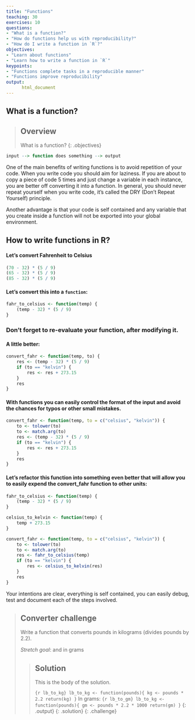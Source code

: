 ```yaml
---
title: "Functions"
teaching: 30
exercises: 10
questions:
- "What is a function?"
- "How do functions help us with reproducibility?"
- "How do I write a function in `R`?"
objectives:
- "Learn about functions"
- "Learn how to write a function in `R`"
keypoints:
- "Functions complete tasks in a reproducible manner"
- "Functions improve reproducibility"
output:  
      html_document
---
```


## What is a function?

> ## Overview
> What is a function?
{: .objectives}

```r
input --> function does something --> output
```


One of the main benefits of writing functions is to avoid repetition of your code. When you write code you should aim for laziness. If you are about to copy a piece of code 5 times and just change a variable in each instance, you are better off converting it into a function. In general, you should never repeat yourself when you write code, it's called the DRY (Don't Repeat Yourself) principle.

Another advantage is that your code is self contained and any variable that you create inside a function will not be exported into your global environment.

## How to write functions in R?

#### Let's convert Fahrenheit to Celsius
```r
(70 - 32) * (5 / 9)
(65 - 32) * (5 / 9)
(85 - 32) * (5 / 9)
```

#### Let's convert this into a `function`:
```r
fahr_to_celsius <- function(temp) {
    (temp - 32) * (5 / 9)
}
```
### Don't forget to re-evaluate your function, after modifying it.

#### A little better:
```r
convert_fahr <- function(temp, to) {
    res <- (temp - 32) * (5 / 9)
    if (to == "kelvin") {
        res <- res + 273.15
    }
    res
}
```

#### With functions you can easily control the format of the input and avoid the chances for typos or other small mistakes.
```r
convert_fahr <- function(temp, to = c("celsius", "kelvin")) {
    to <- tolower(to)
    to <- match.arg(to)
    res <- (temp - 32) * (5 / 9)
    if (to == "kelvin") {
        res <- res + 273.15
    }
    res
}
```

#### Let's refactor this function into something even better that will allow you to easily expend the convert_fahr function to other units:
```r
fahr_to_celsius <- function(temp) {
    (temp - 32) * (5 / 9)
}

celsius_to_kelvin <- function(temp) {
    temp + 273.15
}

convert_fahr <- function(temp, to = c("celsius", "kelvin")) {
    to <- tolower(to)
    to <- match.arg(to)
    res <- fahr_to_celsius(temp)
    if (to == "kelvin") {
        res <- celsius_to_kelvin(res)
    }
    res
}
```
Your intentions are clear, everything is self contained, you can easily debug, test and document each of the steps involved.


> ## Converter challenge
>
> Write a function that converts pounds in kilograms (divides pounds by 2.2).
> 
> *Stretch goal*: and in grams
>
> > ## Solution
> >
> > This is the body of the solution.
> >
> >```{r lb_to_kg}
> > lb_to_kg <- function(pounds){
> > kg <- pounds * 2.2
> > return(kg)
> >}
> >```
> > In grams:
> >```{r lb_to_gm}
> > lb_to_kg <- function(pounds){
> > gm <- pounds * 2.2 * 1000
> > return(gm)
> >}
> >```
> > {: .output}
> {: .solution}
{: .challenge}